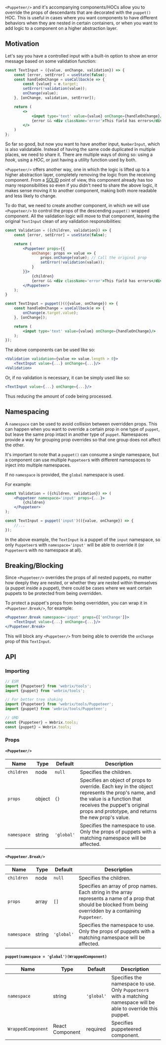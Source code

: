 `<Puppeteer/>` and it's accompanying components/HOCs allow you to override the props of descendants
that are decorated with the `puppet()` HOC. This is useful in cases where you want components to
have different behaviors when they are nested in certain containers, or when you want to add
logic to a component on a higher abstraction layer.

## Motivation

Let's say you have a controlled input with a built-in option to show an error
message based on some validation function:

```jsx
const TextInput = ({value, onChange, validation}) => {
    const [error, setError] = useState(false);
    const handleOnChange = useCallback(e => {
        const {value} = e.target;
        setError(!validation(value));
        onChange(value);
    }, [onChange, validation, setError]);

    return (
        <>
            <input type='text' value={value} onChange={handleOnChange}/>
            {error && <div className='error'>This field has errors</div>}
        </>
    )
};
```

So far so good, but now you want to have another input, `NumberInput`, which is also validatable.
Instead of having the same code duplicated in multiple places, we need to share it.
There are multiple ways of doing so: using a *hook*, using a *HOC*, or just having a utility function used by both.

`<Puppeteer/>` offers another way, one in which the logic is lifted up to a higher abstraction
layer, completely removing the logic from the receiving component. From a [SOLID](https://en.wikipedia.org/wiki/SOLID) point of view,
this component already has too many responsibilities so even if you didn't need to share the above
logic, it makes sense moving it to another component, making both more readable and less likely to change.

To do that, we need to create another component, in which we will use `<Puppeteer/>` to control
the props of the descending `puppet()` wrapped component. All the validation logic will move to that
component, leaving the original `TextInput` clean of any validation responsibilities:

```jsx
const Validation = ({children, validation}) => {
    const [error, setError] = useState(false);

    return (
        <Puppeteer props={{
            onChange: props => value => {
                props.onChange(value); // Call the original prop
                setError(!validation(value));
            }
        }}>
            {children}
            {error && <div className='error'>This field has errors</div>}
        </Puppeteer>
    );
}

const TextInput = puppet()(({value, onChange}) => {
    const handleOnChange = useCallback(e => {
        onChange(e.target.value);
    }, [onChange]);

    return (
        <input type='text' value={value} onChange={handleOnChange}/>
    );
});
```

The above components can be used like so:

```jsx
<Validation validation={value => value.length > 0}>
    <TextInput value={...} onChange={...}/>
<Validation>
```

Or, if no validation is necessary, it can be simply used like so:

```jsx
<TextInput value={...} onChange={...}/>
```

Thus reducing the amount of code being processed.

## Namespacing

A `namespace` can be used to avoid collision between overridden props.
This can happen when you want to override a certain prop in one type of `puppet`, but
leave the same prop intact in another type of `puppet`.
Namespaces provide a way for grouping prop overrides so that one group does not affect the other.

It's important to note that a `puppet()` can consume a single namespace, but a component can
use multiple `Puppeteer`s with different namespaces to inject into multiple namespaces.

If no `namespace` is provided, the `global` namespace is used.

For example:

```jsx
const Validation = ({children, validation}) => (
    <Puppeteer namespace='input' props={...}>
        {children}
    </Puppeteer>
);

const TextInput = puppet('input')(({value, onChange}) => {
    //...
});
```

In the above example, the `TextInput` is a puppet of the `input` namespace, so only `Puppeteer`s with `namespace='input'`
will be able to override it (or `Puppeteer`s with no namespace at all).

## Breaking/Blocking

Since `<Puppeteer/>` overrides the props of all nested puppets, no matter how deeply they are nested, or whether they are nested
within themselves (a puppet inside a puppet), there could be cases where we want certain puppets to be protected from being
overridden.

To protect a puppet's props from being overridden, you can wrap it in `<Puppeteer.Break/>`, for example:

```jsx
<Puppeteer.Break namespace='input' props={['onChange']}>
    <TextInput value={...} onChange={...}/>
</Puppeteer.Break>
```

This will block any `<Puppeteer/>` from being able to override the `onChange` prop of this `TextInput`.

## API

### Importing

```jsx
// ESM
import {Puppeteer} from 'webrix/tools';
import {puppet} from 'webrix/tools';

// For better tree shaking
import {Puppeteer} from 'webrix/tools/Puppeteer';
import {puppet} from 'webrix/tools/Puppeteer';

// UMD
const {Puppeteer} = Webrix.tools;
const {puppet} = Webrix.tools;
```

### Props

#### `<Puppeteer/>`

Name|Type|Default|Description
---|---|---|---
`children`|node|`null`|Specifies the children.
`props`|object|`{}`|Specifies an object of props to override. Each key in the object represents the prop's name, and the value is a function that receives the puppet's original props and prototype, and returns the new prop's value.
`namespace`|string|`'global'`|Specifies the namespace to use. Only the props of puppets with a matching namespace will be affected.

#### `<Puppeteer.Break/>`

Name|Type|Default|Description
---|---|---|---
`children`|node|`null`|Specifies the children.
`props`|array|`[]`|Specifies an array of prop names. Each string in the array represents a name of a prop that should be blocked from being overridden by a containing `Puppeteer`.
`namespace`|string|`'global'`|Specifies the namespace to use. Only the props of puppets with a matching namespace will be affected.


#### `puppet(namespace = 'global')(WrappedComponent)`

Name|Type|Default|Description
---|---|---|---
`namespace`|string|`'global'`|Specifies the namespace to use. Only `Puppeteer`s with a matching namespace will be able to override this puppet.
`WrappedComponent`|React Component|required|Specifies puppeteered component.
